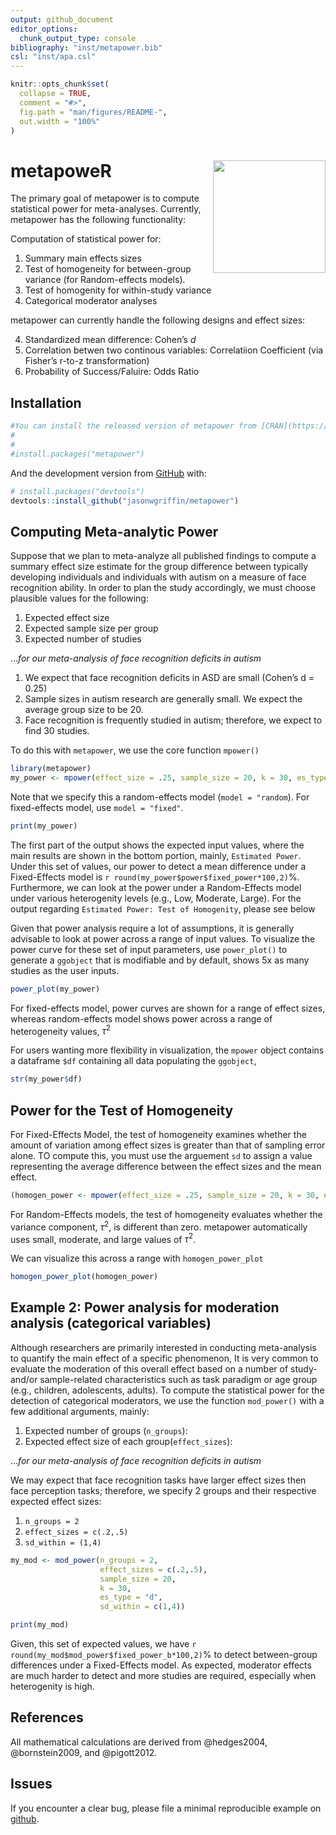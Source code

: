 ```yaml
---
output: github_document
editor_options: 
  chunk_output_type: console
bibliography: "inst/metapower.bib"
csl: "inst/apa.csl"
---
```


<!-- README.md is generated from README.Rmd. Please edit that file -->

```r
knitr::opts_chunk$set(
  collapse = TRUE,
  comment = "#>",
  fig.path = "man/figures/README-",
  out.width = "100%"
)
```

# metapoweR <img src = 'man/figures/metapower_sticker.png' align = "right" height = "180" />

<!-- badges: start -->
<!-- badges: end -->

The primary goal of metapower is to compute statistical power for meta-analyses. Currently, metapower has the following functionality:

Computation of statistical power for:

1. Summary main effects sizes
2. Test of homogeneity for between-group variance (for Random-effects models). 
3. Test of homogenity for within-study variance
4. Categorical moderator analyses

metapower can currently handle the following designs and effect sizes:

4. Standardized mean difference: Cohen's *d*
5. Correlation betwen two continous variables: Correlatiion Coefficient (via Fisher's r-to-z transformation)
6. Probability of Success/Faluire: Odds Ratio

## Installation

```r
#You can install the released version of metapower from [CRAN](https://CRAN.R-project.org) with:
#
#
#install.packages("metapower")
```

And the development version from [GitHub](https://github.com/) with:

``` r
# install.packages("devtools")
devtools::install_github("jasonwgriffin/metapower")
```

## Computing Meta-analytic Power

Suppose that we plan to meta-analyze all published findings to compute a summary effect size estimate for the group difference between typically developing individuals and individuals with autism on a measure of face recognition ability. In order to plan the study accordingly, we must choose plausible values for the following:

1. Expected effect size
2. Expected sample size per group
3. Expected number of studies

...*for our meta-analysis of face recognition deficits in autism*

1. We expect that face recognition deficits in ASD are small (Cohen's d = 0.25)
2. Sample sizes in autism research are generally small. We expect the average group size to be 20.
3. Face recognition is frequently studied in autism; therefore, we expect to find 30 studies.

To do this with `metapower`, we use the core function `mpower()`

```r
library(metapower)
my_power <- mpower(effect_size = .25, sample_size = 20, k = 30, es_type = "d")
```

Note that we specify this a random-effects model (`model = "random`). 
For fixed-effects model, use `model = "fixed"`.

```r
print(my_power)
```

The first part of the output shows the expected input values, where the main results are shown in the bottom portion, mainly, `Estimated Power`. Under this set of values, our power to detect a mean difference under a Fixed-Effects model is  `r round(my_power$power$fixed_power*100,2)`%. Furthermore, we can look at the power under a Random-Effects model under various heterogenity levels (e.g., Low, Moderate, Large). For the output regarding `Estimated Power: Test of Homogenity`, please see below

Given that power analysis require a lot of assumptions, it is generally advisable to look at power across a range of input values. To visualize the power curve for these set of input parameters, use `power_plot()` to generate a `ggobject` that is modifiable and by default, shows 5x as many studies as the user inputs. 

```r
power_plot(my_power)
```

For fixed-effects model, power curves are shown for a range of effect sizes, whereas random-effects model shows power across a range of heterogeneity values, $\tau^2$

For users wanting more flexibility in visualization, the `mpower` object contains a dataframe `$df` containing all data populating the `ggobject`,

```r
str(my_power$df)
```

## Power for the Test of Homogeneity

For Fixed-Effects Model, the test of homogeneity examines whether the amount of variation among effect sizes is greater than that of sampling error alone. TO compute this, you must use the arguement `sd` to assign a value representing the average difference between the effect sizes and the mean effect. 
```r
(homogen_power <- mpower(effect_size = .25, sample_size = 20, k = 30, es_type = "d", sd = 3))
```

For Random-Effects models, the test of homogeneity evaluates whether the variance component, $\tau^2$, is different than zero. metapower automatically uses small, moderate, and large values of $\tau^2$. 

We can visualize this across a range with `homogen_power_plot`

```r
homogen_power_plot(homogen_power)
```

## Example 2: Power analysis for moderation analysis (categorical variables)

Although researchers are primarily interested in conducting meta-analysis to quantify the main effect of a specific phenomenon, It is very common to evaluate the moderation of this overall effect based on a number of study- and/or sample-related characteristics such as task paradigm or age group (e.g., children, adolescents, adults). To compute the statistical power for the detection of categorical moderators, we use the function `mod_power()` with a few additional arguments, mainly:

1. Expected number of groups (`n_groups`):
2. Expected effect size of each group(`effect_sizes`):

...*for our meta-analysis of face recognition deficits in autism*

We may expect that face recognition tasks have larger effect sizes then face perception tasks; therefore, we specify 2 groups and their respective expected effect sizes:

1. `n_groups = 2`
2. `effect_sizes = c(.2,.5)`
3. `sd_within = (1,4)`

```r
my_mod <- mod_power(n_groups = 2, 
                    effect_sizes = c(.2,.5), 
                    sample_size = 20,
                    k = 30,
                    es_type = "d",
                    sd_within = c(1,4))
```

```r
print(my_mod)
```

Given, this set of expected values, we have `r round(my_mod$mod_power$fixed_power_b*100,2)`% to detect between-group differences under a Fixed-Effects model. As expected, moderator effects are much harder to detect and more studies are required, especially when heterogenity is high.

## References

All mathematical calculations are derived from @hedges2004, @bornstein2009, and @pigott2012.

<div id="refs"></div>

## Issues

If you encounter a clear bug, please file a minimal reproducible example on [github](https://github.com/jasonwgriffin/metapower/issues).



